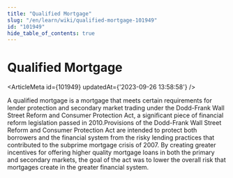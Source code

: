 ```yaml
---
title: "Qualified Mortgage"
slug: "/en/learn/wiki/qualified-mortgage-101949"
id: "101949"
hide_table_of_contents: true
---
```



# Qualified Mortgage

<ArticleMeta id={101949} updatedAt={'2023-09-26 13:58:58'} />
<div className='border-solid border-b border-t-0 my-4 border-[var(--ifm-color-gray-300)]' />

A qualified mortgage is a mortgage that meets certain requirements for lender protection and secondary market trading under the Dodd-Frank Wall Street Reform and Consumer Protection Act, a significant piece of financial reform legislation passed in 2010.Provisions of the Dodd-Frank Wall Street Reform and Consumer Protection Act are intended to protect both borrowers and the financial system from the risky lending practices that contributed to the subprime mortgage crisis of 2007. By creating greater incentives for offering higher quality mortgage loans in both the primary and secondary markets, the goal of the act was to lower the overall risk that mortgages create in the greater financial system.
